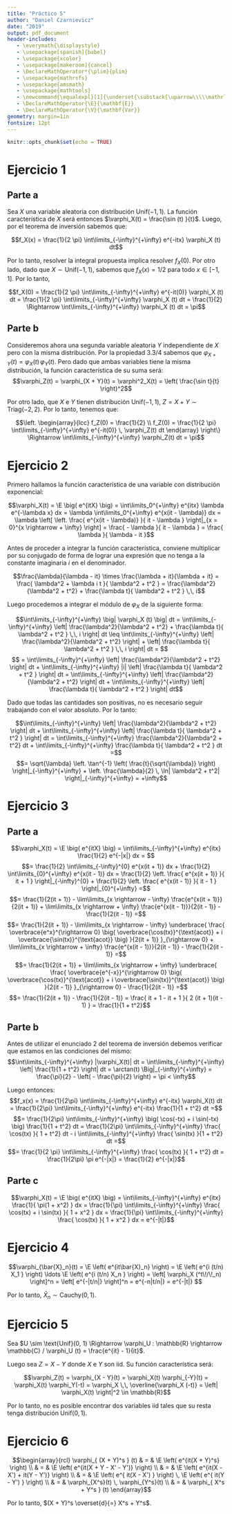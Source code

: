 ```yaml
---
title: "Práctico 5"
author: "Daniel Czarnievicz"
date: "2019"
output: pdf_document
header-includes:
   - \everymath{\displaystyle}
   - \usepackage[spanish]{babel}
   - \usepackage{xcolor}
   - \usepackage[makeroom]{cancel}
   - \DeclareMathOperator*{\plim}{plim}
   - \usepackage{mathrsfs}
   - \usepackage{amsmath}
   - \usepackage{mathtools}
   - \newcommand{\equalexpl}[1]{\underset{\substack{\uparrow\\\\\mathrlap{\text{\hspace{-2em}#1}}}}{\approx}}
   - \DeclareMathOperator{\E}{\mathbf{E}}
   - \DeclareMathOperator{\V}{\mathbf{Var}}
geometry: margin=1in
fontsize: 12pt
---
```


```r
knitr::opts_chunk$set(echo = TRUE)
```

# Ejercicio 1

## Parte a

Sea $X$ una variable aleatoria con distribución $\text{Unif}(-1, 1)$. La función característica de $X$ será entonces $\varphi_X(t) = \frac{\sin (t) }{t}$. Luego, por el teorema de inversión sabemos que:

$$f_X(x) = \frac{1}{2 \pi} \int\limits_{-\infty}^{+\infty} e^{-itx} \varphi_X (t) dt$$

Por lo tanto, resolver la integral propuesta implica resolver $f_X(0)$. Por otro lado, dado que $X \sim \text{Unif}(-1, 1)$, sabemos que $f_X(x) = 1/2$ para todo $x \in [-1, 1]$. Por lo tanto,

$$f_X(0) = \frac{1}{2 \pi} \int\limits_{-\infty}^{+\infty} e^{-it(0)} \varphi_X (t) dt = \frac{1}{2 \pi} \int\limits_{-\infty}^{+\infty} \varphi_X (t) dt = \frac{1}{2} \Rightarrow \int\limits_{-\infty}^{+\infty} \varphi_X (t) dt = \pi$$

## Parte b

Consideremos ahora una segunda variable aleatoria $Y$ independiente de $X$ pero con la misma distribución. Por la propiedad 3.3/4 sabemos que $\varphi_{X + Y}(t) = \varphi_X(t) \, \varphi_Y(t)$. Pero dado que ambas variables tiene la misma distribución, la función característica de su suma será: 
$$\varphi_Z(t) = \varphi_{X + Y}(t) = \varphi^2_X(t) = \left( \frac{\sin t}{t} \right)^2$$

Por otro lado, que $X$ e $Y$ tienen distribución $\text{Unif}(-1, 1)$, $Z = X + Y \sim \text{Triag}(-2, 2)$. Por lo tanto, tenemos que:

$$\left. \begin{array}{lcc}
f_Z(0) = \frac{1}{2} \\
f_Z(0) = \frac{1}{2 \pi} \int\limits_{-\infty}^{+\infty} e^{-it(0)} \, \varphi_Z(t) dt
\end{array} \right\} \Rightarrow \int\limits_{-\infty}^{+\infty} \varphi_Z(t) dt = \pi$$

# Ejercicio 2

Primero hallamos la función característica de una variable con distribución exponencial:

$$\varphi_X(t) = \E \big( e^{itX} \big) = \int\limits_0^{+\infty} e^{itx} \lambda e^{-\lambda x} dx = \lambda \int\limits_0^{+\infty} e^{x(it - \lambda)} dx = \lambda \left[ \left. \frac{ e^{x(it - \lambda)} }{ it - \lambda } \right|_{x = 0}^{x \rightarrow + \infty} \right] = \frac{ - \lambda }{ it - \lambda } = \frac{ \lambda }{ \lambda - it }$$

Antes de proceder a integrar la función característica, conviene multiplicar por su conjugado de forma de lograr una expresión que no tenga a la constante imaginaria $i$ en el denominador.

$$\frac{\lambda}{\lambda - it} \times \frac{\lambda + it}{\lambda + it} = \frac{ \lambda^2 + \lambda i t }{ \lambda^2 + t^2 } = \frac{\lambda^2}{\lambda^2 + t^2} + \frac{\lambda t}{ \lambda^2 + t^2 } \,\, i$$

Luego procedemos a integrar el módulo de $\varphi_X$ de la siguiente forma:

$$\int\limits_{-\infty}^{+\infty} \big| \varphi_X (t) \big| dt = \int\limits_{-\infty}^{+\infty} \left| \frac{\lambda^2}{\lambda^2 + t^2} + \frac{\lambda t}{ \lambda^2 + t^2 } \,\, i \right| dt \leq \int\limits_{-\infty}^{+\infty} \left| \frac{\lambda^2}{\lambda^2 + t^2} \right| + \left| \frac{\lambda t}{ \lambda^2 + t^2 } \,\, i \right| dt = $$
$$ = \int\limits_{-\infty}^{+\infty} \left| \frac{\lambda^2}{\lambda^2 + t^2} \right| dt + \int\limits_{-\infty}^{+\infty} |i| \left| \frac{\lambda t}{ \lambda^2 + t^2 } \right| dt = \int\limits_{-\infty}^{+\infty} \left| \frac{\lambda^2}{\lambda^2 + t^2} \right| dt + \int\limits_{-\infty}^{+\infty} \left| \frac{\lambda t}{ \lambda^2 + t^2 } \right| dt$$

Dado que todas las cantidades son positivas, no es necesario seguir trabajando con el valor absoluto. Por lo tanto:

$$\int\limits_{-\infty}^{+\infty} \left| \frac{\lambda^2}{\lambda^2 + t^2} \right| dt + \int\limits_{-\infty}^{+\infty} \left| \frac{\lambda t}{ \lambda^2 + t^2 } \right| dt = \int\limits_{-\infty}^{+\infty} \frac{\lambda^2}{\lambda^2 + t^2} dt + \int\limits_{-\infty}^{+\infty} \frac{\lambda t}{ \lambda^2 + t^2 } dt =$$
$$= \sqrt{\lambda} \left. \tan^{-1}  \left( \frac{t}{\sqrt{\lambda}} \right) \right|_{-\infty}^{+\infty} + \left. \frac{\lambda}{2} \, \ln| \lambda^2 + t^2| \right|_{-\infty}^{+\infty} = +\infty$$

\newpage

# Ejercicio 3

## Parte a

$$\varphi_X(t) = \E \big( e^{itX} \big) = \int\limits_{-\infty}^{+\infty} e^{itx} \frac{1}{2} e^{-|x|} dx = $$
$$= \frac{1}{2} \int\limits_{-\infty}^{0} e^{x(it + 1)} dx + \frac{1}{2} \int\limits_{0}^{+\infty} e^{x(it - 1)} dx = \frac{1}{2} \left. \frac{ e^{x(it + 1)} }{ it + 1 } \right|_{-\infty}^{0} + \frac{1}{2} \left. \frac{ e^{x(it - 1)} }{ it - 1 } \right|_{0}^{+\infty} =$$
$$= \frac{1}{2(it + 1)} - \lim\limits_{x \rightarrow - \infty} \frac{e^{x(it + 1)}}{2(it + 1)} + \lim\limits_{x \rightarrow + \infty} \frac{e^{x(it - 1)}}{2(it - 1)} - \frac{1}{2(it - 1)} =$$
$$= \frac{1}{2(it + 1)} - \lim\limits_{x \rightarrow - \infty} \underbrace{ \frac{ \overbrace{e^x}^{\rightarrow 0} \big( \overbrace{\cos(tx)}^{\text{acot}} + i \overbrace{\sin(tx)}^{\text{acot}} \big) }{2(it + 1)} }_{\rightarrow 0} + \lim\limits_{x \rightarrow + \infty} \frac{e^{x(it - 1)}}{2(it - 1)} - \frac{1}{2(it - 1)} =$$
$$= \frac{1}{2(it + 1)} + \lim\limits_{x \rightarrow + \infty} \underbrace{ \frac{ \overbrace{e^{-x}}^{\rightarrow 0} \big( \overbrace{\cos(tx)}^{\text{acot}} + i \overbrace{\sin(tx)}^{\text{acot}} \big) }{2(it - 1)} }_{\rightarrow 0} - \frac{1}{2(it - 1)} =$$
$$= \frac{1}{2(it + 1)} - \frac{1}{2(it - 1)} = \frac{ it + 1 - it + 1 }{ 2 (it + 1)(it - 1) } = \frac{1}{1 + t^2}$$

## Parte b

Antes de utilizar el enunciado 2 del teorema de inversión debemos verificar que estamos en las condiciones del mismo:
$$\int\limits_{-\infty}^{+\infty} |\varphi_X(t)| dt = \int\limits_{-\infty}^{+\infty} \left| \frac{1}{1 + t^2} \right| dt = \arctan(t) \Big|_{-\infty}^{+\infty} = \frac{\pi}{2} - \left( - \frac{\pi}{2} \right) = \pi < \infty$$

Luego entonces:
$$f_x(x) = \frac{1}{2\pi} \int\limits_{-\infty}^{+\infty} e^{-itx} \varphi_X(t) dt = \frac{1}{2\pi} \int\limits_{-\infty}^{+\infty} e^{-itx} \frac{1}{1 + t^2} dt =$$
$$= \frac{1}{2\pi} \int\limits_{-\infty}^{+\infty} \big( \cos(-tx) + i \sin(-tx) \big) \frac{1}{1 + t^2} dt = \frac{1}{2\pi} \int\limits_{-\infty}^{+\infty} \frac{ \cos(tx) }{ 1 + t^2} dt - i \int\limits_{-\infty}^{+\infty} \frac{ \sin(tx) }{1 + t^2} dt =$$
$$= \frac{1}{2 \pi} \int\limits_{-\infty}^{+\infty} \frac{ \cos(tx) }{ 1 + t^2} dt = \frac{1}{2\pi} \pi e^{-|x|} = \frac{1}{2} e^{-|x|}$$

## Parte c

$$\varphi_X(t) = \E \big( e^{itX} \big) = \int\limits_{-\infty}^{+\infty} e^{itx} \frac{1}{ \pi(1 + x^2) } dx = \frac{1}{\pi} \int\limits_{-\infty}^{+\infty} \frac{ \cos(tx) + i \sin(tx) }{ 1 + x^2 } dx = \frac{1}{\pi} \int\limits_{-\infty}^{+\infty} \frac{ \cos(tx) }{ 1 + x^2 } dx = e^{-|t|}$$

# Ejercicio 4

$$\varphi_{\bar{X}_n}(t) = \E \left( e^{it\bar{X}_n} \right) = \E \left( e^{i (t/n) X_1 } \right) \ldots \E \left( e^{i (t/n) X_n } \right) = \left[ \varphi_X (^t\!/\!_n) \right]^n = \left[ e^{-|t/n|} \right]^n = e^{-n|t/n|} = e^{-|t|} $$

Por lo tanto, $\bar{X}_n \sim \text{Cauchy}(0, 1)$.

# Ejercicio 5

Sea $U \sim \text{Unif}(0, 1) \Rightarrow \varphi_U : \mathbb{R} \rightarrow \mathbb{C} / \varphi_U (t) = \frac{e^{it} - 1}{it}$.

Luego sea $Z = X - Y$ donde $X$ e $Y$ son iid. Su función característica será:

$$\varphi_Z(t) = \varphi_{X - Y}(t) = \varphi_X(t) \varphi_{-Y}(t) = \varphi_X(t) \varphi_Y(-t) = \varphi_X \,\, \overline{\varphi_X (-t)} = \left| \varphi_X(t) \right|^2 \in \mathbb{R}$$

Por lo tanto, no es posible encontrar dos variables iid tales que su resta tenga distribución $\text{Unif}(0, 1)$.

# Ejercicio 6

$$\begin{array}{rcl}
\varphi_{ (X + Y)^s } (t) & = & \E \left( e^{it(X + Y)^s} \right) \\
   & = & \E \left( e^{it(X + Y - X' - Y')} \right) \\
   & = & \E \left( e^{it(X - X') + it(Y - Y')} \right) \\
   & = & \E \left( e^{ it(X - X') } \right) \, \E \left( e^{ it(Y - Y') } \right) \\
   & = & \varphi_{X^s}(t) \, \varphi_{Y^s}(t) \\
   & = & \varphi_{ X^s + Y^s } (t)
\end{array}$$

Por lo tanto, $(X + Y)^s \overset{d}{=} X^s + Y^s$.